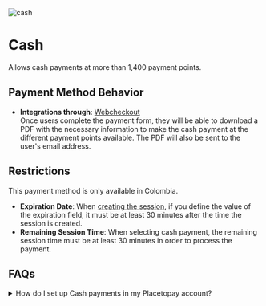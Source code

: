 

<div className='flex gap-3'>
    <Image src={logoCash} alt="cash" className="size-14 my-0" unoptimized />
    <h1 className='my-0 content-center'>Cash</h1>
</div>

Allows cash payments at more than 1,400 payment points.

## Payment Method Behavior

- **Integrations through**: [Webcheckout](/en/checkout)  
  Once users complete the payment form, they will be able to download a PDF with the necessary information to make the cash payment at the different payment points available. The PDF will also be sent to the user's email address.

## Restrictions

This payment method is only available in Colombia.

- **Expiration Date**: When [creating the session](/checkout/api/reference/session#create-a-session), if you define the value of the expiration field, it must be at least 30 minutes after the time the session is created.
- **Remaining Session Time**: When selecting cash payment, the remaining session time must be at least 30 minutes in order to process the payment.

## FAQs  

<details>
    <summary>How do I set up Cash payments in my Placetopay account?</summary>
    <p>Contact our operations team to enable this feature on your site through the email servicioposventa@placetopay.com.</p>
</details>
